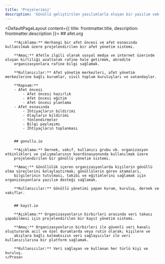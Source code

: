 ```yaml
---
title: 'Projelerimiz'
description: 'Gönüllü geliştirilen yazılımlarla oluşan bir yazılım vakfı'
---
```


<DefaultPageLayout content={{ title: frontmatter.title, description: frontmatter.description }}>
    <Prose>
        ## afet.org

        **Açıklama:** Herhangi bir afet öncesi ve afet esnasında kullanılmak üzere projelendirilen bir afet yönetim sistemi.

        **Amaç:** Afetle ilgili olarak sosyal medya ve internet üzerinde oluşan kirliliği azaltarak rafine hale getirmek, akredite
        organizasyonlara rafine bilgi sağlamak.

        **Kullanıcılar:** Afet yönetim merkezleri, afet yönetim merkezlerine bağlı kurumlar, sivil toplum kuruluşları ve vatandaşlar.

        **Kapsam:**
        - Afet öncesi
            - Afet öncesi hazırlık
            - Afet öncesi eğitim
            - Afet öncesi planlama
        - Afet esnasında
            - İhtiyaçların bildirimi
            - Olayların bildirimi
            - Yönlendirmeler
            - Bilgi paylaşımı
            - İhtiyaçların toplanması


        ## gonullu.io

        **Açıklama:** Dernek, vakıf, kullanıcı grubu vb. organizasyon etkinlikleri ve çalışmalarının koordinasyonunda kullanılmak üzere
        projelendirilen bir gönüllü yönetim sistemi.

        **Amaç:** Gönüllülük içeren organizasyonlarda kişilerin gönüllü olma süreçlerini kolaylaştırmak; gönüllülerin görev atamaları,
        bilgilerinin tutulması, takibi ve eğitimlerini sağlamak için organizasyonlara yazılım desteği sağlamak.

        **Kullanıcılar:** Gönüllü yönetimi yapan kurum, kuruluş, dernek ve vakıflar.


        ## kayit.io

        **Açıklama:** Organizasyonların birbirleri arasında veri takası yapabilmesi için projelendirilen bir kayıt yönetim sistemi.

        **Amaç:** Organizasyonların birbirleri ile güvenli veri kanalı oluşturarak acil ve özel durumlarda veya rutin olarak; kişilere ve
        akışlara bağlı kalmaksızın veri sağlayıcılar ile veri kullanıcılarına bir platform sağlamak.

        **Kullanıcılar:** Veri sağlayan ve kullanan her türlü kişi ve kuruluş.
    </Prose>
</DefaultPageLayout>
